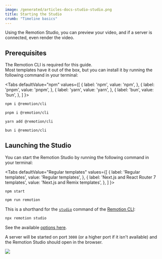```yaml
---
image: /generated/articles-docs-studio-studio.png
title: Starting the Studio
crumb: "Timeline basics"
---
```



Using the Remotion Studio, you can preview your video, and if a server is connected, even render the video.

## Prerequisites

The Remotion CLI is required for this guide.  
Most templates have it out of the box, but you can install it by running the following command in your terminal:

<Tabs
defaultValue="npm"
values={[
{ label: 'npm', value: 'npm', },
{ label: 'pnpm', value: 'pnpm', },
{ label: 'yarn', value: 'yarn', },
{ label: 'bun', value: 'bun', },
]
}>
<TabItem value="npm">

```bash
npm i @remotion/cli
```

  </TabItem>

  <TabItem value="pnpm">

```bash
pnpm i @remotion/cli
```

  </TabItem>

  <TabItem value="yarn">

```bash
yarn add @remotion/cli
```

  </TabItem>

  <TabItem value="bun">

```bash
bun i @remotion/cli
```

  </TabItem>
</Tabs>

## Launching the Studio

You can start the Remotion Studio by running the following command in your terminal:

<Tabs
defaultValue="Regular templates"
values={[
{ label: 'Regular templates', value: 'Regular templates', },
{ label: 'Next.js and React Router 7 templates', value: 'Next.js and Remix templates', },
]
}>
<TabItem value="Regular templates">

```bash
npm start
```

  </TabItem>

  <TabItem value="Next.js and Remix templates">

```bash
npm run remotion
```

  </TabItem>
</Tabs>

This is a shorthand for the [`studio`](/docs/cli/studio) command of the [Remotion CLI](/docs/cli):

```bash
npx remotion studio
```

See the available [options here](/docs/cli/studio).

A server will be started on port `3000` (or a higher port if it isn't available) and the Remotion Studio should open in the browser.

<img src="/img/timeline.png"></img>
